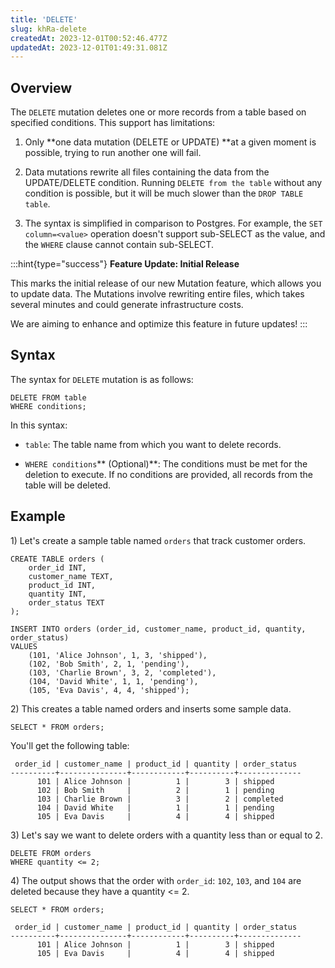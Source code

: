 ```yaml
---
title: 'DELETE'
slug: khRa-delete
createdAt: 2023-12-01T00:52:46.477Z
updatedAt: 2023-12-01T01:49:31.081Z
---
```


## **Overview**

The `DELETE` mutation deletes one or more records from a table based on specified conditions. This support has limitations:

1.  Only **one data mutation (DELETE or UPDATE) **at a given moment is possible, trying to run another one will fail.

2.  Data mutations rewrite all files containing the data from the UPDATE/DELETE condition. Running `DELETE from the table` without any condition is possible, but it will be much slower than the `DROP TABLE table`.

3.  The syntax is simplified in comparison to Postgres. For example, the `SET column=<value>` operation doesn't support sub-SELECT as the value, and the `WHERE` clause cannot contain sub-SELECT.

:::hint{type="success"}
**Feature Update: Initial Release**

This marks the initial release of our new Mutation feature, which allows you to update data. The Mutations involve rewriting entire files, which takes several minutes and could generate infrastructure costs.&#x20;

We are aiming to enhance and optimize this feature in future updates!
:::

## **Syntax**

The syntax for `DELETE` mutation is as follows:

```pgsql
DELETE FROM table
WHERE conditions;
```

In this syntax:

*   `table`: The table name from which you want to delete records.

*   `WHERE conditions`** (Optional)**: The conditions must be met for the deletion to execute. If no conditions are provided, all records from the table will be deleted.

## **Example**

1\) Let's create a sample table named `orders` that track customer orders.

```pgsql
CREATE TABLE orders (
    order_id INT,
    customer_name TEXT,
    product_id INT,
    quantity INT,
    order_status TEXT
);

INSERT INTO orders (order_id, customer_name, product_id, quantity, order_status)
VALUES
    (101, 'Alice Johnson', 1, 3, 'shipped'),
    (102, 'Bob Smith', 2, 1, 'pending'),
    (103, 'Charlie Brown', 3, 2, 'completed'),
    (104, 'David White', 1, 1, 'pending'),
    (105, 'Eva Davis', 4, 4, 'shipped');
```

2\) This creates a table named orders and inserts some sample data.

```pgsql
SELECT * FROM orders;
```

You'll get the following table:

```pgsql
 order_id | customer_name | product_id | quantity | order_status 
----------+---------------+------------+----------+--------------
      101 | Alice Johnson |          1 |        3 | shipped
      102 | Bob Smith     |          2 |        1 | pending
      103 | Charlie Brown |          3 |        2 | completed
      104 | David White   |          1 |        1 | pending
      105 | Eva Davis     |          4 |        4 | shipped
```

3\) Let's say we want to delete orders with a quantity less than or equal to 2.

```pgsql
DELETE FROM orders
WHERE quantity <= 2;
```

4\) The output shows that the order with `order_id`: `102`, `103`, and `104` are deleted because they have a quantity <= 2.

```pgsql
SELECT * FROM orders;
```

```pgsql
 order_id | customer_name | product_id | quantity | order_status 
----------+---------------+------------+----------+--------------
      101 | Alice Johnson |          1 |        3 | shipped
      105 | Eva Davis     |          4 |        4 | shipped
```

